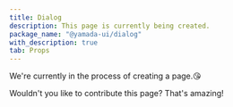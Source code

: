 ```yaml
---
title: Dialog
description: This page is currently being created.
package_name: "@yamada-ui/dialog"
with_description: true
tab: Props
---
```


We're currently in the process of creating a page.😘

Wouldn't you like to contribute this page? That's amazing!
